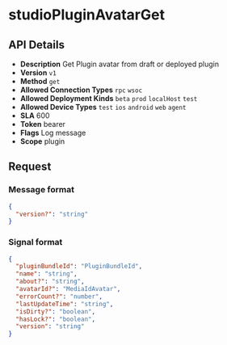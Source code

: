 # studioPluginAvatarGet

## API Details

- **Description** Get Plugin avatar from draft or deployed plugin
- **Version** `v1`
- **Method** `get`
- **Allowed Connection Types** `rpc` `wsoc` 
- **Allowed Deployment Kinds** `beta` `prod` `localHost` `test` 
- **Allowed Device Types** `test` `ios` `android` `web` `agent` 
- **SLA** 600
- **Token** bearer
- **Flags** Log message
- **Scope** plugin


## Request

### Message format

```json
{
  "version?": "string"
}
```

### Signal format

```json
{
  "pluginBundleId": "PluginBundleId",
  "name": "string",
  "about?": "string",
  "avatarId?": "MediaIdAvatar",
  "errorCount?": "number",
  "lastUpdateTime": "string",
  "isDirty?": "boolean",
  "hasLock?": "boolean",
  "version": "string"
}
```

